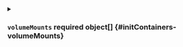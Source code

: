 

<PartialName />


<PartialImage />


<PartialCommand />


<PartialArgs />


<PartialStdin />


<PartialTty />


<PartialEnv />


<PartialEnvFrom />



<details className="config-field" data-expandable="true">
<summary>

### `volumeMounts` <span class="config-field-required" data-required="false">required</span> <span class="config-field-type">object[]</span> <span class="config-field-default"></span> <span class="config-field-enum"></span> {#initContainers-volumeMounts}



</summary>

<PartialVolumeMounts />


</details>


<PartialResources />


<PartialLivenessProbe />


<PartialReadinessProbe />


<PartialStartupProbe />


<PartialSecurityContext />


<PartialLifecycle />


<PartialVolumeDevices />


<PartialImagePullPolicy />


<PartialWorkingDir />


<PartialStdinOnce />


<PartialTerminationMessagePath />


<PartialTerminationMessagePolicy />
